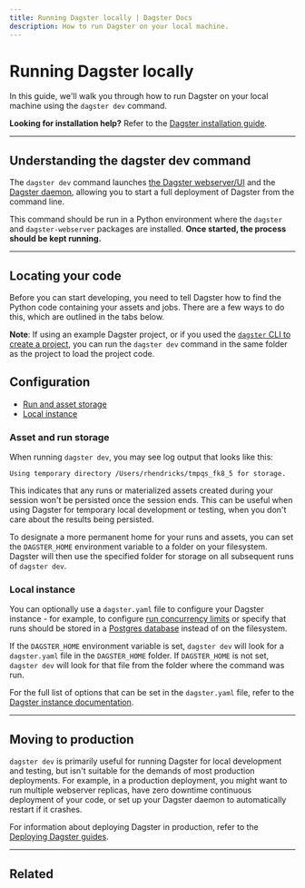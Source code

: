 ```yaml
---
title: Running Dagster locally | Dagster Docs
description: How to run Dagster on your local machine.
---
```


# Running Dagster locally

In this guide, we'll walk you through how to run Dagster on your local machine using the `dagster dev` command.

**Looking for installation help?** Refer to the [Dagster installation guide](/getting-started/install).

---

## Understanding the dagster dev command

The `dagster dev` command launches [the Dagster webserver/UI](/concepts/webserver/ui) and the [Dagster daemon](/deployment/dagster-daemon), allowing you to start a full deployment of Dagster from the command line.

This command should be run in a Python environment where the `dagster` and `dagster-webserver` packages are installed. **Once started, the process should be kept running.**

---

## Locating your code

Before you can start developing, you need to tell Dagster how to find the Python code containing your assets and jobs. There are a few ways to do this, which are outlined in the tabs below.

**Note**: If using an example Dagster project, or if you used the [`dagster` CLI to create a project](/getting-started/create-new-project#step-1-bootstrap-a-new-project), you can run the `dagster dev` command in the same folder as the project to load the project code.

<!-- Lives in /next/components/mdx/includes/dagster/DagsterDevTabs.mdx -->

<DagsterDevTabs />

## Configuration

- [Run and asset storage](#asset-and-run-storage)
- [Local instance](#local-instance)

### Asset and run storage

When running `dagster dev`, you may see log output that looks like this:

```shell
Using temporary directory /Users/rhendricks/tmpqs_fk8_5 for storage.
```

This indicates that any runs or materialized assets created during your session won't be persisted once the session ends. This can be useful when using Dagster for temporary local development or testing, when you don't care about the results being persisted.

To designate a more permanent home for your runs and assets, you can set the `DAGSTER_HOME` environment variable to a folder on your filesystem. Dagster will then use the specified folder for storage on all subsequent runs of `dagster dev`.

### Local instance

You can optionally use a `dagster.yaml` file to configure your Dagster instance - for example, to configure [run concurrency limits](/guides/limiting-concurrency-in-data-pipelines) or specify that runs should be stored in a [Postgres database](/deployment/dagster-instance#postgres-storage) instead of on the filesystem.

If the `DAGSTER_HOME` environment variable is set, `dagster dev` will look for a `dagster.yaml` file in the `DAGSTER_HOME` folder. If `DAGSTER_HOME` is not set, `dagster dev` will look for that file from the folder where the command was run.

For the full list of options that can be set in the `dagster.yaml` file, refer to the [Dagster instance documentation](/deployment/dagster-instance).

---

## Moving to production

`dagster dev` is primarily useful for running Dagster for local development and testing, but isn't suitable for the demands of most production deployments. For example, in a production deployment, you might want to run multiple webserver replicas, have zero downtime continuous deployment of your code, or set up your Dagster daemon to automatically restart if it crashes.

For information about deploying Dagster in production, refer to the [Deploying Dagster guides](/deployment/open-source#deploying-dagster).

---

## Related

<ArticleList>
  <ArticleListItem
    title="Creating a new Dagster project"
    href="/getting-started/create-new-project"
  ></ArticleListItem>
  <ArticleListItem
    title="Deploying Dagster to your infrastructure"
    href="/deployment/guides"
  ></ArticleListItem>
  <ArticleListItem
    title="Deploying to Dagster Cloud"
    href="/dagster-cloud"
  ></ArticleListItem>
  <ArticleListItem
    title="Contributing to Dagster"
    href="/community/contributing"
  ></ArticleListItem>
</ArticleList>
